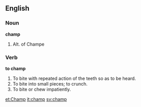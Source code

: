 ==English==

===Noun===

'''champ'''

#Alt. of Champe

===Verb===

'''to champ'''

#To bite with repeated action of the teeth so as to be heard.
#To bite into small pieces; to crunch.
#To bite or chew impatiently.

[[et:Champ]]
[[it:champ]]
[[sv:champ]]